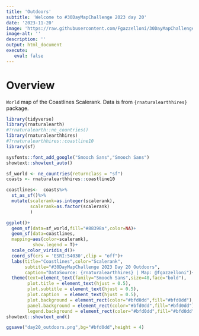 ```yaml
---
title: 'Outdoors'
subtitle: 'Welcome to #30DayMapChallenge 2023 day 20'
date: '2023-11-20'
image: 'https://raw.githubusercontent.com/Fgazzelloni/30DayMapChallenge/master/2023/day20_outdoors/day20_outdoors.png'
image-alt: ''
description: ''
output: html_document
execute: 
   eval: false
---
```


# Overview

`World` map of the Coastlines Scalerank. Data is from `{rnaturalearthhires}` package.



```r
library(tidyverse)
library(rnaturalearth)
#?rnaturalearth::ne_countries()
library(rnaturalearthhires)
#?rnaturalearthhires::coastline10
library(sf)
```

```r
sysfonts::font_add_google("Smooch Sans","Smooch Sans")
showtext::showtext_auto()
```




```r
sf_world <- ne_countries(returnclass = "sf")
coasts <- rnaturalearthhires::coastline10

coastlines<-  coasts%>%
  st_as_sf()%>%
  mutate(scalerank=as.integer(scalerank),
         scalerank=as.factor(scalerank)
         )

ggplot()+
  geom_sf(data=sf_world,fill="#88398a",color=NA)+
  geom_sf(data=coastlines,
  mapping=aes(color=scalerank),
          show.legend = T)+
  scale_color_viridis_d()+
  coord_sf(crs = 'ESRI:54030',clip = "off")+
  labs(title="Coastlines",color="Scalerank",
       subtitle="#30DayMapChallenge 2023 Day 20 Outdoors",
       caption="DataSource: {rnaturalearthhires} | Map: @fgazzelloni")+
  theme(text=element_text(family="Smooch Sans",size=40,face="bold"),
        plot.title = element_text(hjust = 0.5),
        plot.subtitle = element_text(hjust = 0.5),
        plot.caption  = element_text(hjust = 0.5),
        plot.background = element_rect(color="#bfd0dd",fill="#bfd0dd"),
        panel.background = element_rect(color="#bfd0dd",fill="#bfd0dd"),
        legend.background = element_rect(color="#bfd0dd",fill="#bfd0dd"))
showtext::showtext_end()
```

```r
ggsave("day20_outdoors.png",bg="#bfd0dd",height = 4)
```

